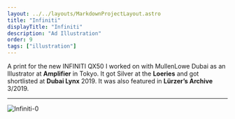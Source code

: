 ```yaml
---
layout: ../../layouts/MarkdownProjectLayout.astro
title: "Infiniti"
displayTitle: "Infiniti"
description: "Ad Illustration"
order: 9
tags: ["illustration"]
---
```


A print for the new INFINITI QX50 I worked on with MullenLowe Dubai as an Illustrator at **Amplifier** in Tokyo. It got Silver at the **Loeries** and got shortlisted at **Dubai Lynx** 2019.
It was also featured in **Lürzer’s Archive** 3/2019.

---


<Image src="/assets/projects/Infiniti/Infiniti-0.jpg" alt="Infiniti-0" />
